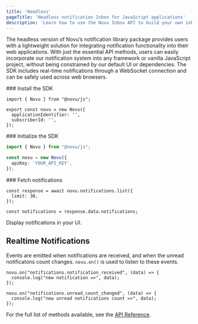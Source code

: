 ```yaml
---
title: 'Headless'
pageTitle: 'Headless notification Inbox for JavaScript applications'
description: 'Learn how to use the Novu Inbox API to build your own inbox'
---
```


The headless version of Novu’s notification library package provides users with a lightweight solution for integrating notification functionality into their web applications. With just the essential API methods, users can easily incorporate our notification system into any framework or vanilla JavaScript project, without being constrained by our default UI or dependencies. The SDK includes real-time notifications through a WebSocket connection and can be safely used across web browsers.

<Steps>
<Step>
    ### Install the SDK

```package-install
import { Novu } from "@novu/js";

export const novu = new Novu({
  applicationIdentifier: '',
  subscriberId: '',
});
```

</Step>

  <Step>
    ### Initialize the SDK

```typescript
import { Novu } from "@novu/js";

const novu = new Novu({
  apiKey: 'YOUR_API_KEY',
});
```

  </Step>

  <Step>
    ### Fetch notifications

```tsx
const response = await novu.notifications.list({
  limit: 30,
});

const notifications = response.data.notifications;
```

  </Step>

  <Step>
   Display notifications in your UI.
  </Step>
</Steps>

## Realtime Notifications

Events are emitted when notifications are received, and when the unread notificatons count changes. `novu.on()` is used to listen to these events.

```tsx
novu.on("notifications.notification_received", (data) => {
  console.log("new notification =>", data);
});

novu.on("notifications.unread_count_changed", (data) => {
  console.log("new unread notifications count =>", data);
});
```

For the full list of methods available, see the [API Reference](/platform/sdks/javascript).
